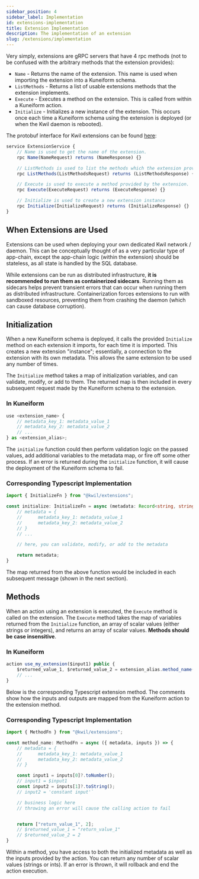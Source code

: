 ```yaml
---
sidebar_position: 4
sidebar_label: Implementation
id: extensions-implementation
title: Extension Implementation
description: The implementation of an extension
slug: /extensions/implementation
---
```


Very simply, extensions are gRPC servers that have 4 rpc methods (not to be confused with the arbitrary methods that the extension provides):

- `Name` - Returns the name of the extension.  This name is used when importing the extension into a Kuneiform schema.
- `ListMethods` - Returns a list of usable extensions methods that the extension implements.
- `Execute` - Executes a method on the extension.  This is called from within a Kuneiform action.
- `Initialize` - Initializes a new instance of the extension.  This occurs once each time a Kuneiform schema using the extension is deployed (or when the Kwil daemon is rebooted).

The protobuf interface for Kwil extensions can be found [here](<https://github.com/kwilteam/kwil-extensions/blob/main/proto/extension.proto>):

```javascript
service ExtensionService {
    // Name is used to get the name of the extension.
    rpc Name(NameRequest) returns (NameResponse) {}

    // ListMethods is used to list the methods which the extension provides.
    rpc ListMethods(ListMethodsRequest) returns (ListMethodsResponse) {}

    // Execute is used to execute a method provided by the extension.
    rpc Execute(ExecuteRequest) returns (ExecuteResponse) {}

    // Initialize is used to create a new extension instance
    rpc Initialize(InitializeRequest) returns (InitializeResponse) {}
}
```

## When Extensions are Used

Extensions can be used when deploying your own dedicated Kwil network / daemon.  This can be conceptually thought of as a very particular type of app-chain,
except the app-chain logic (within the extension) should be stateless, as all state is handled by the SQL database.

While extensions can be run as distributed infrastructure, **it is recommended to run them as containerized sidecars**. Running them as sidecars helps prevent
transient errors that can occur when running them as distributed infrastructure.  Containerization forces extensions to run with sandboxed resources, preventing
them from crashing the daemon (which can cause database corruption).

## Initialization

When a new Kuneiform schema is deployed, it calls the provided `Initialize` method on each extension it imports, for each time it is imported.  This creates a
new extension "instance"; essentially, a connection to the extension with its own metadata.  This allows the same extension to be used any number of times.

The `Initialize` method takes a map of initialization variables, and can validate, modify, or add to them.  The returned map is then included in every subsequent
request made by the Kuneiform schema to the extension.

### In Kuneiform

```typescript
use <extension_name> {
    // metadata_key_1: metadata_value_1
    // metadata_key_2: metadata_value_2
    // ...
} as <extension_alias>;
```

The `initialize` function could then perform validation logic on the passed values, add additional variables to the metadata map, or fire off some other process.  If an error is
returned during the `initialize` function, it will cause the deployment of the Kuneiform schema to fail.

### Corresponding Typescript Implementation

```typescript
import { InitializeFn } from "@kwil/extensions";

const initialize: InitializeFn = async (metadata: Record<string, string>): Promise<Record<string, string>> => {
    // metadata = {
    //      metadata_key_1: metadata_value_1
    //      metadata_key_2: metadata_value_2
    // }
    // ...

    // here, you can validate, modify, or add to the metadata

    return metadata;
}
```

The map returned from the above function would be included in each subsequent message (shown in the next section).

## Methods

When an action using an extension is executed, the `Execute` method is called on the extension.  The `Execute` method takes the map of variables returned from the `Initialize` function, an array of scalar values (either strings or integers), and returns an array of scalar values.
**Methods should be case insensitive**.

### In Kuneiform

```typescript
action use_my_extension($input1) public {
    $returned_value_1, $returned_value_2 = extension_alias.method_name($input1, 'constant input');
    // ...
}
```

Below is the corresponding Typescript extension method.  The comments show how the inputs and outputs are mapped from the Kuneiform action to the extension method.

### Corresponding Typescript Implementation

```typescript
import { MethodFn } from "@kwil/extensions";

const method_name: MethodFn = async ({ metadata, inputs }) => {
    // metadata = {
    //      metadata_key_1: metadata_value_1
    //      metadata_key_2: metadata_value_2
    // }

    const input1 = inputs[0]?.toNumber();
    // input1 = $input1
    const input2 = inputs[1]?.toString();
    // input2 = 'constant input'`

    // business logic here
    // throwing an error will cause the calling action to fail


    return ["return_value_1", 2];
    // $returned_value_1 = "return_value_1"
    // $returned_value_2 = 2
}
```

Within a method, you have access to both the initialized metadata as well as the inputs provided by the action.  You can return any number
of scalar values (strings or ints).  If an error is thrown, it will rollback and end the action execution.
